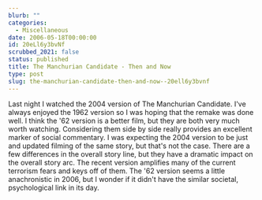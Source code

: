 ```yaml
---
blurb: ""
categories:
  - Miscellaneous
date: 2006-05-18T00:00:00
id: 20eLl6y3bvNf
scrubbed_2021: false
status: published
title: The Manchurian Candidate - Then and Now
type: post
slug: the-manchurian-candidate-then-and-now--20ell6y3bvnf
---
```


Last night I watched the 2004 version of The Manchurian Candidate.
I've always enjoyed the 1962 version so I was hoping that the
remake was done well. I think the '62 version is a better film, but
they are both very much worth watching. Considering them side by
side really provides an excellent marker of social commentary. I
was expecting the 2004 version to be just and updated filming of
the same story, but that's not the case. There are a few
differences in the overall story line, but they have a dramatic
impact on the overall story arc. The recent version amplifies many
of the current terrorism fears and keys off of them. The '62
version seems a little anachronistic in 2006, but I wonder if it
didn't have the similar societal, psychological link in its day.